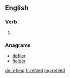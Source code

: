 ==English==

===Verb===
{{head|en|verb form}}

# {{en-past of|refile}}

===Anagrams===
* [[defiler#English|defiler]]
* [[fielder#English|fielder]]

[[de:refiled]]
[[fr:refiled]]
[[mg:refiled]]